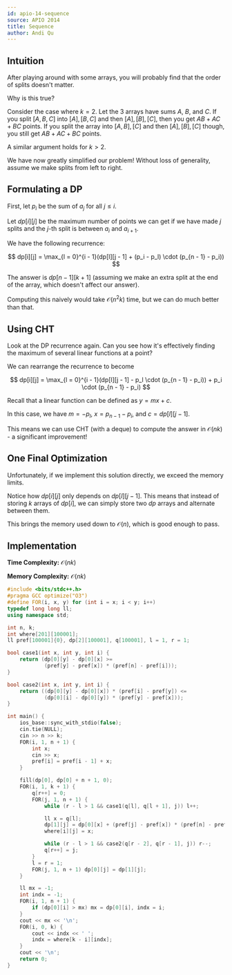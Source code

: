 ```yaml
---
id: apio-14-sequence
source: APIO 2014
title: Sequence
author: Andi Qu
---
```


## Intuition

After playing around with some arrays, you will probably find that the order of splits doesn't matter.

Why is this true?

Consider the case where $k = 2$. Let the 3 arrays have sums $A$, $B$, and $C$. If you split $[A, B, C]$ into $[A], [B, C]$ and then $[A], [B], [C]$, then you get $AB + AC + BC$ points. If you split the array into $[A, B], [C]$ and then $[A], [B], [C]$ though, you still get $AB + AC + BC$ points.

A similar argument holds for $k > 2$.

We have now greatly simplified our problem! Without loss of generality, assume we make splits from left to right.

## Formulating a DP

First, let $p_i$ be the sum of $a_j$ for all $j \leq i$.

Let $dp[i][j]$ be the maximum number of points we can get if we have made $j$ splits and the $j$-th split is between $a_i$ and $a_{i + 1}$.

We have the following recurrence:

$$
dp[i][j] = \max_{l = 0}^{i - 1}(dp[l][j - 1] + (p_i - p_l) \cdot (p_{n - 1} - p_i))
$$

The answer is $dp[n - 1][k + 1]$ (assuming we make an extra split at the end of the array, which doesn't affect our answer).

Computing this naively would take $\mathcal{O}(n^2k)$ time, but we can do much better than that.

## Using CHT

Look at the DP recurrence again. Can you see how it's effectively finding the maximum of several linear functions at a point?

We can rearrange the recurrence to become

$$
dp[i][j] = \max_{l = 0}^{i - 1}(dp[l][j - 1] - p_l \cdot (p_{n - 1} - p_i)) + p_i \cdot (p_{n - 1} - p_i)
$$

Recall that a linear function can be defined as $y = mx + c$.

In this case, we have $m = -p_l$, $x = p_{n - 1} - p_i$, and $c = dp[l][j - 1]$.

This means we can use CHT (with a deque) to compute the answer in $\mathcal{O}(nk)$ - a significant improvement!

## One Final Optimization

Unfortunately, if we implement this solution directly, we exceed the memory limits.

Notice how $dp[i][j]$ only depends on $dp[l][j - 1]$. This means that instead of storing $k$ arrays of $dp[i]$, we can simply store two $dp$ arrays and alternate between them.

This brings the memory used down to $\mathcal{O}(n)$, which is good enough to pass.

## Implementation

**Time Complexity:** $\mathcal{O}(nk)$

**Memory Complexity:** $\mathcal{O}(nk)$

```cpp
#include <bits/stdc++.h>
#pragma GCC optimize("O3")
#define FOR(i, x, y) for (int i = x; i < y; i++)
typedef long long ll;
using namespace std;

int n, k;
int where[201][100001];
ll pref[100001]{0}, dp[2][100001], q[100001], l = 1, r = 1;

bool case1(int x, int y, int i) {
	return (dp[0][y] - dp[0][x] >=
			(pref[y] - pref[x]) * (pref[n] - pref[i]));
}

bool case2(int x, int y, int i) {
	return ((dp[0][y] - dp[0][x]) * (pref[i] - pref[y]) <=
			(dp[0][i] - dp[0][y]) * (pref[y] - pref[x]));
}

int main() {
	ios_base::sync_with_stdio(false);
	cin.tie(NULL);
	cin >> n >> k;
	FOR(i, 1, n + 1) {
		int x;
		cin >> x;
		pref[i] = pref[i - 1] + x;
	}

	fill(dp[0], dp[0] + n + 1, 0);
	FOR(i, 1, k + 1) {
		q[r++] = 0;
		FOR(j, 1, n + 1) {
			while (r - l > 1 && case1(q[l], q[l + 1], j)) l++;

			ll x = q[l];
			dp[1][j] = dp[0][x] + (pref[j] - pref[x]) * (pref[n] - pref[j]);
			where[i][j] = x;

			while (r - l > 1 && case2(q[r - 2], q[r - 1], j)) r--;
			q[r++] = j;
		}
		l = r = 1;
		FOR(j, 1, n + 1) dp[0][j] = dp[1][j];
	}

	ll mx = -1;
	int indx = -1;
	FOR(i, 1, n + 1) {
		if (dp[0][i] > mx) mx = dp[0][i], indx = i;
	}
	cout << mx << '\n';
	FOR(i, 0, k) {
		cout << indx << ' ';
		indx = where[k - i][indx];
	}
	cout << '\n';
	return 0;
}
```
